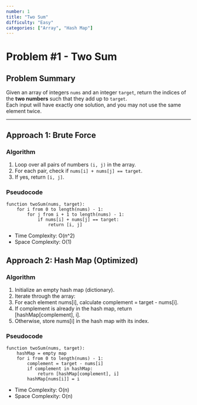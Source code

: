 ```yaml
---
number: 1
title: "Two Sum"
difficulty: "Easy"
categories: ["Array", "Hash Map"]
---
```


# Problem #1 - Two Sum  

## Problem Summary  
Given an array of integers `nums` and an integer `target`, return the indices of the **two numbers** such that they add up to `target`.  
Each input will have exactly one solution, and you may not use the same element twice.  

---

## Approach 1: Brute Force  

### Algorithm  
1. Loop over all pairs of numbers `(i, j)` in the array.  
2. For each pair, check if `nums[i] + nums[j] == target`.  
3. If yes, return `[i, j]`.  

### Pseudocode  
```text
function twoSum(nums, target):
    for i from 0 to length(nums) - 1:
        for j from i + 1 to length(nums) - 1:
            if nums[i] + nums[j] == target:
                return [i, j]
```

- Time Complexity: O(n^2)
- Space Complexity: O(1)

## Approach 2: Hash Map (Optimized)

### Algorithm

1. Initialize an empty hash map (dictionary).
2. Iterate through the array:
3. For each element nums[i], calculate complement = target - nums[i].
4. If complement is already in the hash map, return [hashMap[complement], i].
5. Otherwise, store nums[i] in the hash map with its index.

### Pseudocode
```text
function twoSum(nums, target):
    hashMap = empty map
    for i from 0 to length(nums) - 1:
        complement = target - nums[i]
        if complement in hashMap:
            return [hashMap[complement], i]
        hashMap[nums[i]] = i
```

- Time Complexity: O(n)
- Space Complexity: O(n)
